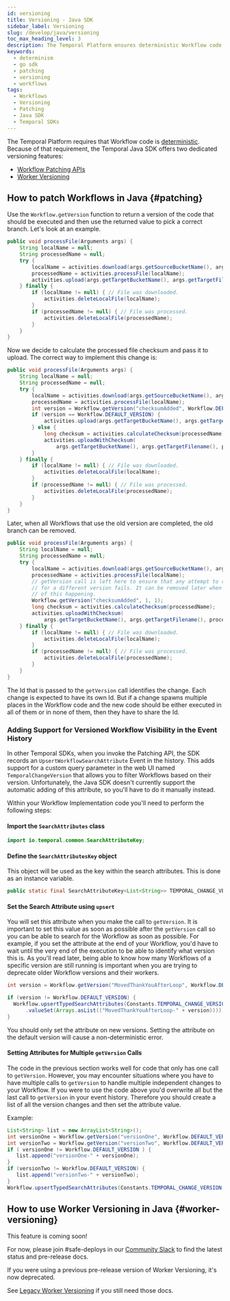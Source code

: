 ```yaml
---
id: versioning
title: Versioning - Java SDK
sidebar_label: Versioning
slug: /develop/java/versioning
toc_max_heading_level: 3
description: The Temporal Platform ensures deterministic Workflow code, offering versioning features in the Java SDK with Workflow Patching APIs and Worker Build Ids for efficient updates.
keywords:
  - determinism
  - go sdk
  - patching
  - versioning
  - workflows
tags:
  - Workflows
  - Versioning
  - Patching
  - Java SDK
  - Temporal SDKs
---
```


The Temporal Platform requires that Workflow code is [deterministic](/workflows#deterministic-constraints).
Because of that requirement, the Temporal Java SDK offers two dedicated versioning features:

- [Workflow Patching APIs](#patching)
- [Worker Versioning](#worker-versioning)

## How to patch Workflows in Java {#patching}

Use the `Workflow.getVersion` function to return a version of the code that should be executed and then use the returned value to pick a correct branch.
Let's look at an example.

```java
public void processFile(Arguments args) {
    String localName = null;
    String processedName = null;
    try {
        localName = activities.download(args.getSourceBucketName(), args.getSourceFilename());
        processedName = activities.processFile(localName);
        activities.upload(args.getTargetBucketName(), args.getTargetFilename(), processedName);
    } finally {
        if (localName != null) { // File was downloaded.
            activities.deleteLocalFile(localName);
        }
        if (processedName != null) { // File was processed.
            activities.deleteLocalFile(processedName);
        }
    }
}
```

Now we decide to calculate the processed file checksum and pass it to upload.
The correct way to implement this change is:

```java
public void processFile(Arguments args) {
    String localName = null;
    String processedName = null;
    try {
        localName = activities.download(args.getSourceBucketName(), args.getSourceFilename());
        processedName = activities.processFile(localName);
        int version = Workflow.getVersion("checksumAdded", Workflow.DEFAULT_VERSION, 1);
        if (version == Workflow.DEFAULT_VERSION) {
            activities.upload(args.getTargetBucketName(), args.getTargetFilename(), processedName);
        } else {
            long checksum = activities.calculateChecksum(processedName);
            activities.uploadWithChecksum(
                args.getTargetBucketName(), args.getTargetFilename(), processedName, checksum);
        }
    } finally {
        if (localName != null) { // File was downloaded.
            activities.deleteLocalFile(localName);
        }
        if (processedName != null) { // File was processed.
            activities.deleteLocalFile(processedName);
        }
    }
}
```

Later, when all Workflows that use the old version are completed, the old branch can be removed.

```java
public void processFile(Arguments args) {
    String localName = null;
    String processedName = null;
    try {
        localName = activities.download(args.getSourceBucketName(), args.getSourceFilename());
        processedName = activities.processFile(localName);
        // getVersion call is left here to ensure that any attempt to replay history
        // for a different version fails. It can be removed later when there is no possibility
        // of this happening.
        Workflow.getVersion("checksumAdded", 1, 1);
        long checksum = activities.calculateChecksum(processedName);
        activities.uploadWithChecksum(
            args.getTargetBucketName(), args.getTargetFilename(), processedName, checksum);
    } finally {
        if (localName != null) { // File was downloaded.
            activities.deleteLocalFile(localName);
        }
        if (processedName != null) { // File was processed.
            activities.deleteLocalFile(processedName);
        }
    }
}
```

The Id that is passed to the `getVersion` call identifies the change. Each change is expected to have its own Id. But if
a change spawns multiple places in the Workflow code and the new code should be either executed in all of them or
in none of them, then they have to share the Id.

### Adding Support for Versioned Workflow Visibility in the Event History

In other Temporal SDKs, when you invoke the Patching API, the SDK records an
`UpsertWorkflowSearchAttribute` Event in the history. This adds support
for a custom query parameter in the web UI named `TemporalChangeVersion` that
allows you to filter Workflows based on their version. Unfortunately, the Java
SDK doesn't currently support the automatic adding of this attribute, so you'll
have to do it manually instead.

Within your Workflow Implementation code you'll need to perform the following steps:

#### Import the `SearchAttributes` class

```java
import io.temporal.common.SearchAttributeKey;
```

#### Define the `SearchAttributesKey` object

This object will be used as the key within the search attributes. This is done as an instance variable.

```java
public static final SearchAttributeKey<List<String>> TEMPORAL_CHANGE_VERSION = SearchAttributeKey.forKeywordList("TemporalChangeVersion");
```

#### Set the Search Attribute using `upsert`

You will set this attribute when you make the call to `getVersion`. It is important
to set this value as soon as possible after the `getVersion` call so you can be
able to search for the Workflow as soon as possible. For example, if you set
the attribute at the end of your Workflow, you'd have to wait until the very end
of the execution to be able to identify what version this is. As you'll read later,
being able to know how many Workflows of a specific version are still running is
important when you are trying to deprecate older Workflow versions and their workers.

```java
int version = Workflow.getVersion("MovedThankYouAfterLoop", Workflow.DEFAULT_VERSION, 1);

if (version != Workflow.DEFAULT_VERSION) {
  Workflow.upsertTypedSearchAttributes(Constants.TEMPORAL_CHANGE_VERSION
      .valueSet(Arrays.asList(("MovedThankYouAfterLoop-" + version))));
}
```

You should only set the attribute on new versions. Setting the attribute on the
default version will cause a non-deterministic error.

#### Setting Attributes for Multiple `getVersion` Calls

The code in the previous section works well for code that only has one call to
`getVersion`. However, you may encounter situations where you have to have
multiple calls to `getVersion` to handle multiple independent changes to your
Workflow. If you were to use the code above you'd overwrite all but the last
call to `getVersion` in your event history. Therefore you should create
a list of all the version changes and then set the attribute value.

Example:

```java
List<String> list = new ArrayList<String>();
int versionOne = Workflow.getVersion("versionOne", Workflow.DEFAULT_VERSION, 1);
int versionTwo = Workflow.getVersion("versionTwo", Workflow.DEFAULT_VERSION, 1);
if ( versionOne != Workflow.DEFAULT_VERSION ) {
   list.append("versionOne-" + versionOne);
}
if (versionTwo != Workflow.DEFAULT_VERSION) {
   list.append("versionTwo-" + versionTwo);
}
Workflow.upsertTypedSearchAttributes(Constants.TEMPORAL_CHANGE_VERSION.valueSet(list));
```

## How to use Worker Versioning in Java {#worker-versioning}

This feature is coming soon!

For now, please join #safe-deploys in our [Community Slack](https://temporal.io/slack) to find the latest status and pre-release docs.

If you were using a previous pre-release version of Worker Versioning, it's now deprecated.

See [Legacy Worker Versioning](worker-versioning-legacy) if you still need those docs.
